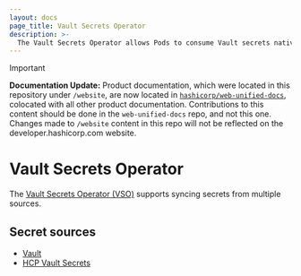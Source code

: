 ```yaml
---
layout: docs
page_title: Vault Secrets Operator
description: >-
  The Vault Secrets Operator allows Pods to consume Vault secrets natively from Kubernetes Secrets.
---
```


> [!IMPORTANT]  
> **Documentation Update:** Product documentation, which were located in this repository under `/website`, are now located in [`hashicorp/web-unified-docs`](https://github.com/hashicorp/web-unified-docs), colocated with all other product documentation. Contributions to this content should be done in the `web-unified-docs` repo, and not this one. Changes made to `/website` content in this repo will not be reflected on the developer.hashicorp.com website.

# Vault Secrets Operator

The [Vault Secrets Operator (VSO)](/vault/docs/platform/k8s/vso) supports syncing secrets from multiple sources.

## Secret sources

- [Vault](/vault/docs/platform/k8s/vso/sources/vault)
- [HCP Vault Secrets](/vault/docs/platform/k8s/vso/sources/hvs)

